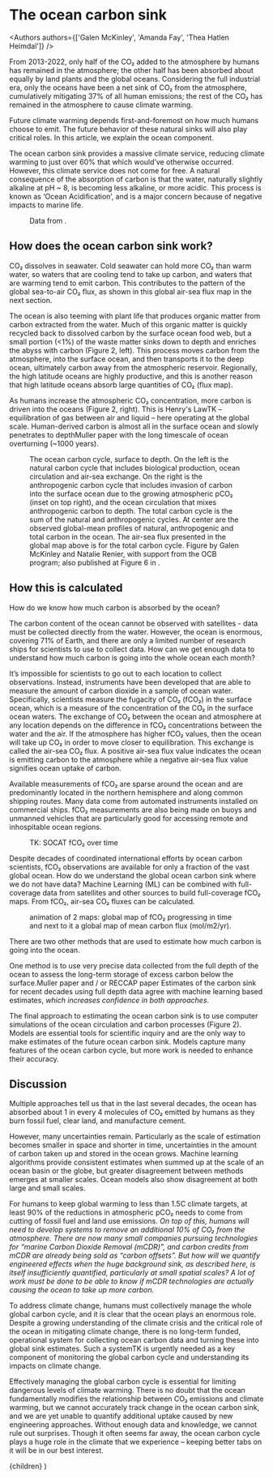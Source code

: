 
# The ocean carbon sink

<Authors authors={['Galen McKinley', 'Amanda Fay', 'Thea Hatlen Heimdal']} />

From 2013-2022, only half of the CO₂ added to the atmosphere by humans has remained in the atmosphere; the other half has been absorbed about equally by land plants and the global oceans. Considering the full industrial era, only the oceans have been a net sink of CO₂ from the atmosphere, cumulatively mitigating 37% of all human emissions; the rest of the CO₂ has remained in the atmosphere to cause climate warming.<Cite id='friedlingstein.2023' />

Future climate warming depends first-and-foremost on how much humans choose to emit. The future behavior of these natural sinks will also play critical roles. In this article, we explain the ocean component.

The ocean carbon sink provides a massive climate service, reducing climate warming to just over 60% that which would’ve otherwise occurred. However, this climate service does not come for free. A natural consequence of the absorption of carbon is that the water, naturally slightly alkaline at pH ~ 8, is becoming less alkaline, or more acidic. This process is known as ‘Ocean Acidification’, and is a major concern because of negative impacts to marine life.<Cite id='doney.2020' />

<Figure>
  <Sinks />
  <FigureCaption number={1}>
    Data from <Cite id='friedlingstein.2023' />.
  </FigureCaption>
</Figure>

## How does the ocean carbon sink work?

CO₂ dissolves in seawater. Cold seawater can hold more CO₂ than warm water, so waters that are cooling tend to take up carbon, and waters that are warming tend to emit carbon. This contributes to the pattern of the global sea-to-air CO₂ flux, as shown in this global air-sea flux map in the next section.

The ocean is also teeming with plant life that produces organic matter from carbon extracted from the water. Much of this organic matter is quickly recycled back to dissolved carbon by the surface ocean food web, but a small portion (\<1%) of the waste matter sinks down to depth and enriches the abyss with carbon (Figure 2, left). This process moves carbon from the atmosphere, into the surface ocean, and then transports it to the deep ocean, ultimately carbon away from the atmospheric reservoir. Regionally, the high latitude oceans are highly productive, and this is another reason that high latitude oceans absorb large quantities of CO₂ (flux map).

As humans increase the atmospheric CO₂ concentration, more carbon is driven into the oceans (Figure 2, right). This is Henry's Law<Sidenote url='https://en.wikipedia.org/wiki/Henry%27s_law'>TK</Sidenote> – equilibration of gas between air and liquid – here operating at the global scale. Human-derived carbon is almost all in the surface ocean and slowly penetrates to depth<Sidenote>Muller paper</Sidenote> with the long timescale of ocean overturning (~1000 years).

<Figure>
  <OceanCycleDiagram />
  <FigureCaption number={2}>
    The ocean carbon cycle, surface to depth. On the left is the natural carbon
    cycle that includes biological production, ocean circulation and air-sea
    exchange. On the right is the anthropogenic carbon cycle that includes
    invasion of carbon into the surface ocean due to the growing atmospheric
    pCO₂ (inset on top right), and the ocean circulation that mixes
    anthropogenic carbon to depth. The total carbon cycle is the sum of the
    natural and anthropogenic cycles. At center are the observed global-mean
    profiles of natural, anthropogenic and total carbon in the ocean. The
    air-sea flux presented in the global map above is for the total carbon
    cycle. Figure by Galen McKinley and Natalie Renier, with support from the
    OCB program; also published at Figure 6 in <Cite id='crisp.2022' />.
  </FigureCaption>
</Figure>

## How this is calculated

How do we know how much carbon is absorbed by the ocean?

The carbon content of the ocean cannot be observed with satellites - data must be collected directly from the water. However, the ocean is enormous, covering 71% of Earth, and there are only a limited number of research ships for scientists to use to collect data. How can we get enough data to understand how much carbon is going into the whole ocean each month?

It’s impossible for scientists to go out to each location to collect observations. Instead, instruments have been developed that are able to measure the amount of carbon dioxide in a sample of ocean water. Specifically, scientists measure the fugacity of CO₂ (fCO₂) in the surface ocean, which is a measure of the concentration of the CO₂ in the surface ocean waters. The exchange of CO₂ between the ocean and atmosphere at any location depends on the difference in fCO₂ concentrations between the water and the air. If the atmosphere has higher fCO₂ values, then the ocean will take up CO₂ in order to move closer to equilibration. This exchange is called the air-sea CO₂ flux. A positive air-sea flux value indicates the ocean is emitting carbon to the atmosphere while a negative air-sea flux value signifies ocean uptake of carbon.

Available measurements of fCO₂ are sparse around the ocean and are predominantly located in the northern hemisphere and along common shipping routes. Many data come from automated instruments installed on commercial ships. fCO₂ measurements are also being made on buoys and unmanned vehicles that are particularly good for accessing remote and inhospitable ocean regions.

<Figure>
  <Map
    sourceUrl='https://carbonplan-data-viewer.s3.us-west-2.amazonaws.com/demo/leap-data-stories/SOCATv2019_tracks_gridded_monthly.zarr'
    variable='fco2_ave_weighted'
    clim={[280, 440]}
    colormapName='warm'
    label='Measured fCO₂'
    units='μatm'
    startYear={1970}
    delay={100}
/>

  <FigureCaption number={3}>TK: SOCAT fCO₂ over time</FigureCaption>
</Figure>

Despite decades of coordinated international efforts by ocean carbon scientists, fCO₂ observations are available for only a fraction of the vast global ocean. How do we understand the global ocean carbon sink where we do not have data? Machine Learning (ML) can be combined with full-coverage data from satellites and other sources to build full-coverage fCO₂ maps. From fCO₂, air-sea CO₂ fluxes can be calculated.

<Figure>
  <Map
    sourceUrl='https://carbonplan-data-viewer.s3.us-west-2.amazonaws.com/demo/leap-data-stories/GCB-2023_dataprod_LDEO-HPD_1959-2022-flipped-lon.zarr'
    variable='sfco2'
    clim={[280, 440]}
    label='Reconstructed fCO₂'
    units='μatm'
    colormapName='warm'
    startYear={1959}
  />
  <FigureCaption number={4}>
    animation of 2 maps: global map of fCO₂ progressing in time and next to it a
    global map of mean carbon flux (mol/m2/yr).
  </FigureCaption>
</Figure>

There are two other methods that are used to estimate how much carbon is going into the ocean.

One method is to use very precise data collected from the full depth of the ocean to assess the long-term storage of excess carbon below the surface.<Sidenote>Muller paper and / or RECCAP paper</Sidenote> Estimates of the carbon sink for recent decades using full depth data agree with machine learning based estimates,<Cite id='fay.2021' /> which increases confidence in both approaches.

The final approach to estimating the ocean carbon sink is to use computer simulations of the ocean circulation and carbon processes (Figure 2). Models are essential tools for scientific inquiry and are the only way to make estimates of the future ocean carbon sink. Models capture many features of the ocean carbon cycle, but more work is needed to enhance their accuracy.<Cite id='fay.2021' />

## Discussion

Multiple approaches tell us that in the last several decades, the ocean has absorbed about 1 in every 4 molecules of CO₂ emitted by humans as they burn fossil fuel, clear land, and manufacture cement.<Cite id='friedlingstein.2023' />

However, many uncertainties remain. Particularly as the scale of estimation becomes smaller in space and shorter in time, uncertainties in the amount of carbon taken up and stored in the ocean grows. Machine learning algorithms provide consistent estimates when summed up at the scale of an ocean basin or the globe, but greater disagreement between methods emerges at smaller scales. Ocean models also show disagreement at both large and small scales.<Cite id='fay.2021' />

For humans to keep global warming to less than 1.5C climate targets, at least 90% of the reductions in atmospheric pCO₂ needs to come from cutting of fossil fuel and land use emissions.<Cite id='ipcc.2022' /> On top of this, humans will need to develop systems to remove an additional 10% of CO₂ from the atmosphere. There are now many small companies pursuing technologies for “marine Carbon Dioxide Removal (mCDR)”,<Cite id='nasem.2022' /> and carbon credits from mCDR are already being sold as “carbon offsets”. But how will we quantify engineered effects when the huge background sink, as described here, is itself insufficiently quantified, particularly at small spatial scales? A lot of work must be done to be able to know if mCDR technologies are actually causing the ocean to take up more carbon.

To address climate change, humans must collectively manage the whole global carbon cycle, and it is clear that the ocean plays an enormous role. Despite a growing understanding of the climate crisis and the critical role of the ocean in mitigating climate change, there is no long-term funded, operational system for collecting ocean carbon data and turning these into global sink estimates. Such a system<Sidenote url='https://wmo.int/activities/global-greenhouse-gas-watch-g3w'>TK</Sidenote> is urgently needed as a key component of monitoring the global carbon cycle and understanding its impacts on climate change.

Effectively managing the global carbon cycle is essential for limiting dangerous levels of climate warming. There is no doubt that the ocean fundamentally modifies the relationship between CO₂ emissions and climate warming, but we cannot accurately track change in the ocean carbon sink, and we are yet unable to quantify additional uptake caused by new engineering approaches. Without enough data and knowledge, we cannot rule out surprises. Though it often seems far away, the ocean carbon cycle plays a huge role in the climate that we experience – keeping better tabs on it will be in our best interest.

  <Story references={references}>{children}</Story>
)
